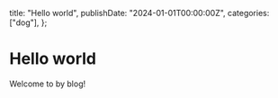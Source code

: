   title: "Hello world",
  publishDate: "2024-01-01T00:00:00Z",
  categories: ["dog"],
};

# Hello world

Welcome to by blog!